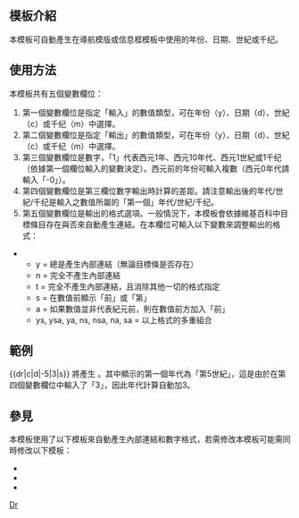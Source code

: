 <includeonly><!-- 在這裡加入模板的保護標識 --></includeonly><noinclude>{{Documentation subpage}}</noinclude>
<!-- 在本行下編輯模板說明 -->
== 模板介紹 ==
本模板可自動產生在導航模版或信息框模板中使用的年份、日期、世紀或千纪。

== 使用方法 ==
本模板共有五個變數欄位：
# 第一個變數欄位是指定「輸入」的數值類型，可在年份（y）、日期（d）、世紀（c）或千纪（m）中選擇。
# 第二個變數欄位是指定「輸出」的數值類型，可在年份（y）、日期（d）、世紀（c）或千纪（m）中選擇。
# 第三個變數欄位是數字，「1」代表西元1年、西元10年代、西元1世紀或1千纪（依據第一個欄位輸入的變數決定）。西元前的年份可輸入複數（西元0年代請輸入「-0」）。
# 第四個變數欄位是第三欄位數字輸出時計算的差距。請注意輸出後的年代/世紀/千纪是輸入之數值所屬的「第一個」年代/世紀/千纪。
# 第五個變數欄位是輸出的格式選項。一般情況下，本模板會依據維基百科中目標條目存在與否來自動產生連結。在本欄位可輸入以下變數來調整輸出的格式：
** y = 總是產生內部連結（無論目標條是否存在）
** n = 完全不產生內部連結
** t = 完全不產生內部連結，且消除其他一切的格式指定
** s = 在數值前顯示「前」或「第」
** a = 如果數值並非代表紀元前，則在數值前方加入「前」
** ys, ysa, ya, ns, nsa, na, sa = 以上格式的多重組合

== 範例 ==
<nowiki>{{dr|c|d|-5|3|s}}</nowiki> 將產生 {{dr|c|d|-5|3|s}}。其中顯示的第一個年代為「第5世紀」，這是由於在第四個變數欄位中輸入了「3」，因此年代計算自動加3。

== 參見 ==
本模板使用了以下模板來自動產生內部連結和數字格式，若需修改本模板可能需同時修改以下模板：
*{{tl|dr-make}}
*{{tl|dr-logno}}
*{{tl|dr-yr}}

<includeonly>
<!-- 本行下加入模板的分類 -->
[[Category:歷史分期模板|Dr]]
</includeonly>